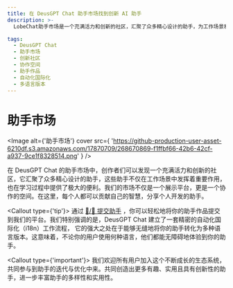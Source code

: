 ```yaml
---
title: 在 DeusGPT Chat 助手市场找到创新 AI 助手
description: >-
  LobeChat助手市场是一个充满活力和创新的社区，汇聚了众多精心设计的助手，为工作场景和学习提供便利。欢迎提交你的助手作品，共同创造更多有趣、实用且具有创新性的助手。

tags:
  - DeusGPT Chat
  - 助手市场
  - 创新社区
  - 协作空间
  - 助手作品
  - 自动化国际化
  - 多语言版本
---
```


# 助手市场

<Image
  alt={'助手市场'}
  cover
  src={
    'https://github-production-user-asset-6210df.s3.amazonaws.com/17870709/268670869-f1ffbf66-42b6-42cf-a937-9ce1f8328514.png'
  }
/>

在 DeusGPT Chat 的助手市场中，创作者们可以发现一个充满活力和创新的社区，它汇聚了众多精心设计的助手，这些助手不仅在工作场景中发挥着重要作用，也在学习过程中提供了极大的便利。我们的市场不仅是一个展示平台，更是一个协作的空间。在这里，每个人都可以贡献自己的智慧，分享个人开发的助手。

<Callout type={'tip'}>
  通过 [🤖/🏪 提交助手](https://github.com/lobehub/lobe-chat-agents)
  ，你可以轻松地将你的助手作品提交到我们的平台。我们特别强调的是，DeusGPT Chat
  建立了一套精密的自动化国际化（i18n）工作流程，
  它的强大之处在于能够无缝地将你的助手转化为多种语言版本。这意味着，不论你的用户使用何种语言，他们都能无障碍地体验到你的助手。
</Callout>

<Callout type={'important'}>
  我们欢迎所有用户加入这个不断成长的生态系统，共同参与到助手的迭代与优化中来。共同创造出更多有趣、实用且具有创新性的助手，进一步丰富助手的多样性和实用性。
</Callout>
